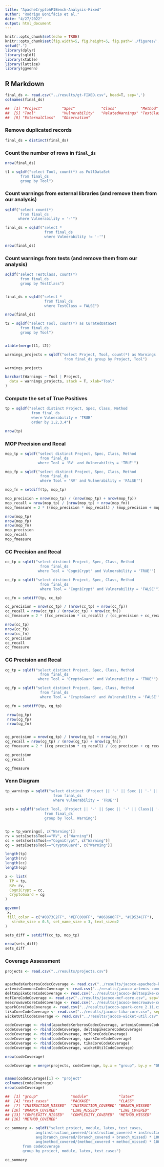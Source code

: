 ```yaml
---
title: "ApacheCryptoAPIBench-Analysis-Fixed"
author: "Rodrigo Bonifácio et al."
date: "4/27/2022"
output: html_document
---
```


```r
knitr::opts_chunk$set(echo = TRUE)
knitr::opts_chunk$set(fig.width=5, fig.height=5, fig.path='./figures/', dev=c('png', 'pdf'))
setwd(".")
library(dplyr)
library(sqldf)
library(xtable)
library(lattice)
library(ggvenn)
```

## R Markdown



```r
final_ds <- read.csv("../results/gt-FIXED.csv", head=T, sep=',')
colnames(final_ds)

##  [1] "Project"         "Spec"            "Class"           "Method"         
##  [5] "Tool"            "Vulnerability"   "RelatedWarnings" "TestClass"      
##  [9] "ExternalClass"   "Observation"
```

### Remove duplicated records

```r
final_ds = distinct(final_ds)
```

### Count the number of rows in `final_ds`

```r
nrow(final_ds)

t1 = sqldf("select Tool, count(*) as FullDataSet
       from final_ds 
       group by Tool")
```

### Count warnings from external libraries (and remove them from our analysis)

```r
sqldf("select count(*) 
       from final_ds 
      where Vulnerability = '-'")

final_ds = sqldf("select *
                  from final_ds 
                  where Vulnerability != '-'")

nrow(final_ds)
```

### Count warnings from tests (and remove them from our analysis)

```r
sqldf("select TestClass, count(*) 
       from final_ds 
       group by TestClass")


final_ds = sqldf("select *
                  from final_ds 
                  where TestClass = FALSE")

nrow(final_ds)

t2 = sqldf("select Tool, count(*) as CuratedDataSet
       from final_ds 
       group by Tool")


xtable(merge(t1, t2))
```

```r
warnings_projects = sqldf("select Project, Tool, count(*) as Warnings
                           from final_ds group by Project, Tool")

warnings_projects

barchart(Warnings ~ Tool | Project, 
  data = warnings_projects, stack = T, xlab="Tool"
)
```

### Compute the set of True Positives

```r
tp = sqldf("select distinct Project, Spec, Class, Method 
            from final_ds 
            where Vulnerability = 'TRUE'
            order by 1,2,3,4")

nrow(tp)
```

### MOP Precision and Recal

```r
mop_tp = sqldf("select distinct Project, Spec, Class, Method 
                from final_ds 
               where Tool = 'RV' and Vulnerability = 'TRUE'")

mop_fp = sqldf("select distinct Project, Spec, Class, Method 
                from final_ds 
                where Tool = 'RV' and Vulnerability = 'FALSE'")

mop_fn = setdiff(tp, mop_tp)

mop_precision = nrow(mop_tp) / (nrow(mop_tp) + nrow(mop_fp))
mop_recall = nrow(mop_tp) / (nrow(mop_tp) + nrow(mop_fn))
mop_fmeasure = 2 * ((mop_precision * mop_recall) / (mop_precision + mop_recall))

nrow(mop_tp)
nrow(mop_fp)
nrow(mop_fn)
mop_precision
mop_recall
mop_fmeasure
```

### CC Precision and Recal

```r
cc_tp = sqldf("select distinct Project, Spec, Class, Method 
                from final_ds 
               where Tool = 'CogniCrypt' and Vulnerability = 'TRUE'")

cc_fp = sqldf("select distinct Project, Spec, Class, Method 
                from final_ds 
                where Tool = 'CogniCrypt' and Vulnerability = 'FALSE'")

cc_fn = setdiff(tp, cc_tp)

cc_precision = nrow(cc_tp) / (nrow(cc_tp) + nrow(cc_fp))
cc_recall = nrow(cc_tp) / (nrow(cc_tp) + nrow(cc_fn))
cc_fmeasure = 2 * ((cc_precision * cc_recall) / (cc_precision + cc_recall))

nrow(cc_tp)
nrow(cc_fp)
nrow(cc_fn)
cc_precision
cc_recall
cc_fmeasure
```

### CG Precision and Recal

```r
cg_tp = sqldf("select distinct Project, Spec, Class, Method 
                from final_ds 
               where Tool = 'CryptoGuard' and Vulnerability = 'TRUE'")

cg_fp = sqldf("select distinct Project, Spec, Class, Method 
                from final_ds 
                where Tool = 'CryptoGuard' and Vulnerability = 'FALSE'")

cg_fn = setdiff(tp, cg_tp)

 nrow(cg_tp)
 nrow(cg_fp)
 nrow(cg_fn)


cg_precision = nrow(cg_tp) / (nrow(cg_tp) + nrow(cg_fp))
cg_recall = nrow(cg_tp) / (nrow(cg_tp) + nrow(cg_fn))
cg_fmeasure = 2 * ((cg_precision * cg_recall) / (cg_precision + cg_recall))

cg_precision
cg_recall

cg_fmeasure
```

### Venn Diagram

```r
tp_warnings = sqldf("select distinct (Project || '-' || Spec || '-' || Class|| '-' || Method) as Warning
                      from final_ds 
                      where Vulnerability = 'TRUE'")
  
sets = sqldf("select Tool, (Project || '-' || Spec || '-' || Class|| '-' || Method) as Warning, count(*) as total
                  from final_ds 
                  group by Tool, Warning")


tp = tp_warnings[, c("Warning")]
rv = sets[sets$Tool=="RV", c("Warning")]
cc = sets[sets$Tool=="CogniCrypt", c("Warning")]
cg = sets[sets$Tool=="CryptoGuard", c("Warning")]

length(tp)
length(rv)
length(cc)
length(cg)

x <- list(
  TP = tp,
  RV= rv,
  CogniCrypt = cc, 
  CryptoGuard = cg
)

ggvenn(
 x,
 fill_color = c("#0073C2FF", "#EFC000FF", "#868686FF", "#CD534CFF"),
   stroke_size = 0.5, set_name_size = 3, text_size=2
)

```

```r

sets_diff = setdiff(cc_tp, mop_tp)

nrow(sets_diff)
sets_diff
```



### Coverage Assessment

```r
projects <- read.csv("../results/projects.csv")


apachedsKerberosCodecCoverage <- read.csv("../results/jacoco-apacheds-kerberos-codec.csv", sep=",", header = T)
artemisCommonsCodecCoverage <- read.csv("../results/jacoco-artemis-commons.csv", sep=",", header = T)
deltaSpikeCoreCodeCoverage <- read.csv("../results/jacoco-deltaspike-core-impl.csv", sep=",", header = T)
mcfCoreCodeCoverage <- read.csv("../results/jacoco-mcf-core.csv", sep=",", header = T)
meecrowaveCoreCodeCoverage <- read.csv("../results/jacoco-meecrowave-core.csv", sep=",", header=T)
sparkCoreCodeCoverage <- read.csv("../results/jacoco-spark-core_2.11.csv", sep=",", header=T)
tikaCoreCodeCoverage <- read.csv("../results/jacoco-tika-core.csv", sep=",", header=T)
wicketUtilCodeCoverage <- read.csv("../results/jacoco-wicket-util.csv", sep=",", header=T)

codeCoverage <- rbind(apachedsKerberosCodecCoverage, artemisCommonsCodecCoverage)
codeCoverage <- rbind(codeCoverage, deltaSpikeCoreCodeCoverage)
codeCoverage <- rbind(codeCoverage, mcfCoreCodeCoverage)
codeCoverage <- rbind(codeCoverage, sparkCoreCodeCoverage)
codeCoverage <- rbind(codeCoverage, tikaCoreCodeCoverage)
codeCoverage <- rbind(codeCoverage, wicketUtilCodeCoverage)

nrow(codeCoverage)

codeCoverage = merge(projects, codeCoverage, by.x = "group", by.y = "GROUP")


names(codeCoverage)[1] <- "project"
colnames(codeCoverage)
nrow(codeCoverage)

##  [1] "group"               "module"              "latex"              
##  [4] "test_cases"          "PACKAGE"             "CLASS"              
##  [7] "INSTRUCTION_MISSED"  "INSTRUCTION_COVERED" "BRANCH_MISSED"      
## [10] "BRANCH_COVERED"      "LINE_MISSED"         "LINE_COVERED"       
## [13] "COMPLEXITY_MISSED"   "COMPLEXITY_COVERED"  "METHOD_MISSED"      
## [16] "METHOD_COVERED"

cc_summary <- sqldf("select project, module, latex, test_cases, 
              avg(instruction_covered/(instruction_covered + instruction_missed) * 100) as IC,
              avg(branch_covered/(branch_covered + branch_missed) * 100) as BC,
              avg(method_covered/(method_covered + method_missed) * 100) as MC
        from codeCoverage 
        group by project, module, latex, test_cases")

cc_summary

```